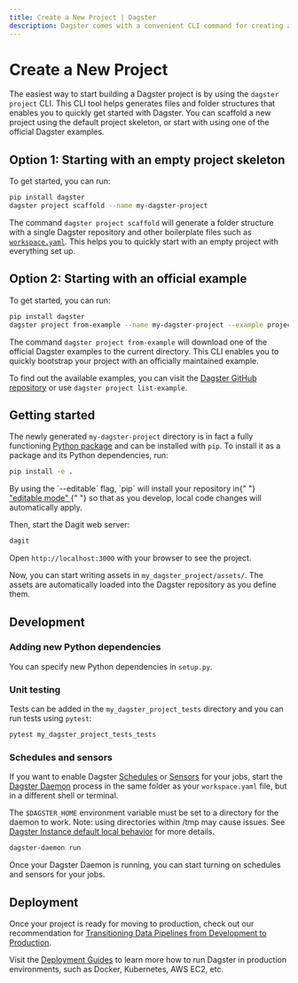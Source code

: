 ```yaml
---
title: Create a New Project | Dagster
description: Dagster comes with a convenient CLI command for creating a new project. This guide explains the role of each generated file and directory.
---
```


# Create a New Project

The easiest way to start building a Dagster project is by using the `dagster project` CLI. This CLI tool helps generates files and folder structures that enables you to quickly get started with Dagster. You can scaffold a new project using the default project skeleton, or start with using one of the official Dagster examples.

## Option 1: Starting with an empty project skeleton

To get started, you can run:

```bash
pip install dagster
dagster project scaffold --name my-dagster-project
```

The command `dagster project scaffold` will generate a folder structure with a single Dagster repository and other boilerplate files such as [`workspace.yaml`](/concepts/repositories-workspaces/workspaces). This helps you to quickly start with an empty project with everything set up.

## Option 2: Starting with an official example

To get started, you can run:

```bash
pip install dagster
dagster project from-example --name my-dagster-project --example project_fully_featured
```

The command `dagster project from-example` will download one of the official Dagster examples to the current directory. This CLI enables you to quickly bootstrap your project with an officially maintained example.

To find out the available examples, you can visit the [Dagster GitHub repository](https://github.com/dagster-io/dagster/tree/master/examples) or use `dagster project list-example`.

## Getting started

The newly generated `my-dagster-project` directory is in fact a fully functioning [Python package](https://docs.python.org/3/tutorial/modules.html#packages) and can be installed with `pip`. To install it as a package and its Python dependencies, run:

```bash
pip install -e .
```

<Note>
  By using the `--editable` flag, `pip` will install your repository in{" "}
  <a href="https://pip.pypa.io/en/latest/reference/pip_install/?highlight=editable#editable-installsl">
    "editable mode"
  </a>{" "}
  so that as you develop, local code changes will automatically apply.
</Note>

Then, start the Dagit web server:

```bash
dagit
```

Open `http://localhost:3000` with your browser to see the project.

Now, you can start writing assets in `my_dagster_project/assets/`. The assets are automatically loaded into the Dagster repository as you define them.

## Development

### Adding new Python dependencies

You can specify new Python dependencies in `setup.py`.

### Unit testing

Tests can be added in the `my_dagster_project_tests` directory and you can run tests using `pytest`:

```bash
pytest my_dagster_project_tests_tests
```

### Schedules and sensors

If you want to enable Dagster [Schedules](/concepts/partitions-schedules-sensors/schedules) or [Sensors](/concepts/partitions-schedules-sensors/sensors) for your jobs, start the [Dagster Daemon](/deployment/dagster-daemon) process in the same folder as your `workspace.yaml` file, but in a different shell or terminal.

The `$DAGSTER_HOME` environment variable must be set to a directory for the daemon to work. Note: using directories within /tmp may cause issues. See [Dagster Instance default local behavior](/deployment/dagster-instance#default-local-behavior) for more details.

```bash
dagster-daemon run
```

Once your Dagster Daemon is running, you can start turning on schedules and sensors for your jobs.

## Deployment

Once your project is ready for moving to production, check out our recommendation for [Transitioning Data Pipelines from Development to Production](/guides/dagster/transitioning-data-pipelines-from-development-to-production).

Visit the [Deployment Guides](/deployment) to learn more how to run Dagster in production environments, such as Docker, Kubernetes, AWS EC2, etc.
